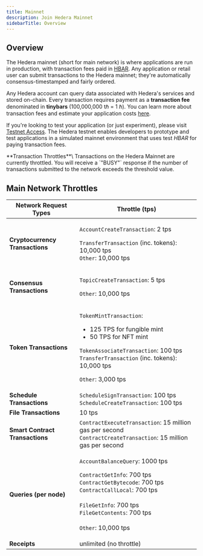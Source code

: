 ```yaml
---
title: Mainnet
description: Join Hedera Mainnet
sidebarTitle: Overview
---
```

## Overview

The Hedera mainnet (short for main network) is where applications are run in production, with transaction fees paid in [HBAR](https://www.hedera.com/hbar). Any application or retail user can submit transactions to the Hedera mainnet; they're automatically consensus-timestamped and fairly ordered.

Any Hedera account can query data associated with Hedera's services and stored on-chain. Every transaction requires payment as a **transaction fee** denominated in **tinybars** (100,000,000 tℏ = 1 ℏ). You can learn more about transaction fees and estimate your application costs [here](https://www.hedera.com/fees).

If you're looking to test your application (or just experiment), please visit [Testnet Access](/hedera/networks/testnet/testnet-access). The Hedera testnet enables developers to prototype and test applications in a simulated mainnet environment that uses test *HBAR* for paying transaction fees.

<Warning>
**Transaction Throttles**\
Transactions on the Hedera Mainnet are currently throttled. You will receive a `"BUSY"` response if the number of transactions submitted to the network exceeds the threshold value.
</Warning>

## Main Network Throttles

<table><thead><tr><th>Network Request Types</th><th>Throttle (tps)</th></tr></thead><tbody><tr><td><strong>Cryptocurrency Transactions</strong></td><td><p><code>AccountCreateTransaction</code>: 2 tps</p><p><code>TransferTransaction</code> (inc. tokens): 10,000 tps<br/><code>Other</code>: 10,000 tps</p></td></tr><tr><td><strong>Consensus Transactions</strong></td><td><p><code>TopicCreateTransaction</code>: 5 tps</p><p><code>Other</code>: 10,000 tps</p></td></tr><tr><td><strong>Token Transactions</strong></td><td><p><code>TokenMintTransaction</code>:</p><ul><li>125 TPS for fungible mint</li><li>50 TPS for NFT mint</li></ul><p><code>TokenAssociateTransaction</code>: 100 tps<br/><code>TransferTransaction</code> (inc. tokens): 10,000 tps</p><p><code>Other</code>: 3,000 tps</p></td></tr><tr><td><strong>Schedule Transactions</strong></td><td><code>ScheduleSignTransaction</code>: 100 tps<br/><code>ScheduleCreateTransaction</code>: 100 tps</td></tr><tr><td><strong>File Transactions</strong></td><td>10 tps</td></tr><tr><td><strong>Smart Contract Transactions</strong></td><td><code>ContractExecuteTransaction</code>: 15 million gas per second<br/><code>ContractCreateTransaction</code>: 15 million gas per second</td></tr><tr><td><strong>Queries (per node)</strong></td><td><p><code>AccountBalanceQuery</code>: 1000 tps</p><p></p><p><code>ContractGetInfo</code>: 700 tps<br/><code>ContractGetBytecode</code>: 700 tps<br/><code>ContractCallLocal</code>: 700 tps<br/><br/><code>FileGetInfo</code>: 700 tps<br/><code>FileGetContents</code>: 700 tps<br/><br/><code>Other</code>: 10,000 tps</p></td></tr><tr><td><strong>Receipts</strong></td><td>unlimited (no throttle)</td></tr></tbody></table>
